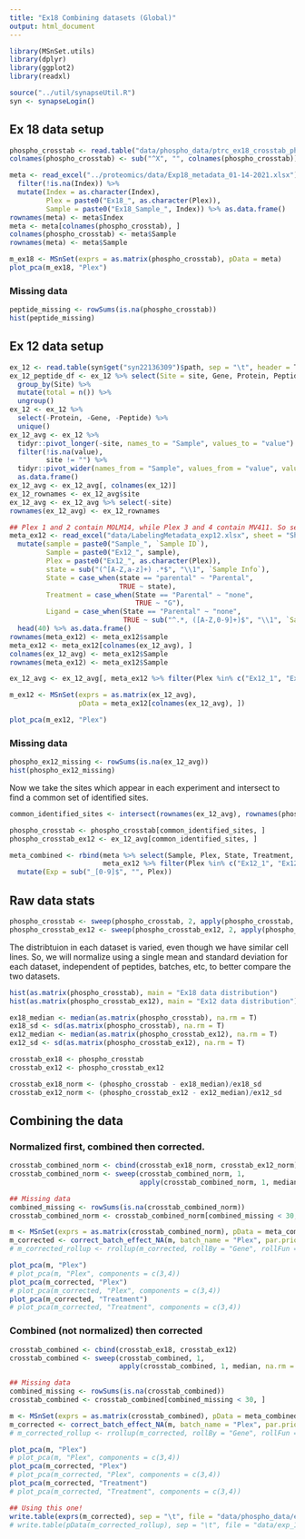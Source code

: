 ```yaml
---
title: "Ex18 Combining datasets (Global)"
output: html_document
---
```





```r
library(MSnSet.utils)
library(dplyr)
library(ggplot2)
library(readxl)

source("../util/synapseUtil.R")
syn <- synapseLogin()

```


## Ex 18 data setup


```r
phospho_crosstab <- read.table("data/phospho_data/ptrc_ex18_crosstab_phospho_siteID_original.txt", sep = "\t")
colnames(phospho_crosstab) <- sub("^X", "", colnames(phospho_crosstab))

meta <- read_excel("../proteomics/data/Exp18_metadata_01-14-2021.xlsx") %>%
  filter(!is.na(Index)) %>%
  mutate(Index = as.character(Index),
         Plex = paste0("Ex18_", as.character(Plex)),
         Sample = paste0("Ex18_Sample_", Index)) %>% as.data.frame()
rownames(meta) <- meta$Index
meta <- meta[colnames(phospho_crosstab), ]
colnames(phospho_crosstab) <- meta$Sample
rownames(meta) <- meta$Sample

m_ex18 <- MSnSet(exprs = as.matrix(phospho_crosstab), pData = meta)
plot_pca(m_ex18, "Plex")

```


### Missing data


```r
peptide_missing <- rowSums(is.na(phospho_crosstab))
hist(peptide_missing)

```

## Ex 12 data setup

```r
ex_12 <- read.table(syn$get("syn22136309")$path, sep = "\t", header = T)
ex_12_peptide_df <- ex_12 %>% select(Site = site, Gene, Protein, Peptide) %>% unique() %>%
  group_by(Site) %>%
  mutate(total = n()) %>%
  ungroup()
ex_12 <- ex_12 %>%
  select(-Protein, -Gene, -Peptide) %>%
  unique()
ex_12_avg <- ex_12 %>%
  tidyr::pivot_longer(-site, names_to = "Sample", values_to = "value") %>%
  filter(!is.na(value),
         site != "") %>%
  tidyr::pivot_wider(names_from = "Sample", values_from = "value", values_fn = "mean") %>%
  as.data.frame()
ex_12_avg <- ex_12_avg[, colnames(ex_12)]
ex_12_rownames <- ex_12_avg$site
ex_12_avg <- ex_12_avg %>% select(-site)
rownames(ex_12_avg) <- ex_12_rownames

## Plex 1 and 2 contain MOLM14, while Plex 3 and 4 contain MV411. So select only 1 and 2 here.
meta_ex12 <- read_excel("data/LabelingMetadata_exp12.xlsx", sheet = "Sheet1") %>%
  mutate(sample = paste0("Sample_", `Sample ID`),
         Sample = paste0("Ex12_", sample),
         Plex = paste0("Ex12_", as.character(Plex)),
         state = sub("(^[A-Z,a-z]+) .*$", "\\1", `Sample Info`),
         State = case_when(state == "parental" ~ "Parental",
                           TRUE ~ state),
         Treatment = case_when(State == "Parental" ~ "none",
                               TRUE ~ "G"),
         Ligand = case_when(State == "Parental" ~ "none",
                            TRUE ~ sub("^.*, ([A-Z,0-9]+)$", "\\1", `Sample Info`))) %>%
  head(40) %>% as.data.frame()
rownames(meta_ex12) <- meta_ex12$sample
meta_ex12 <- meta_ex12[colnames(ex_12_avg), ]
colnames(ex_12_avg) <- meta_ex12$Sample
rownames(meta_ex12) <- meta_ex12$Sample

ex_12_avg <- ex_12_avg[, meta_ex12 %>% filter(Plex %in% c("Ex12_1", "Ex12_2")) %>% pull(Sample)]

m_ex12 <- MSnSet(exprs = as.matrix(ex_12_avg), 
                 pData = meta_ex12[colnames(ex_12_avg), ])

plot_pca(m_ex12, "Plex")

```

### Missing data

```r
phospho_ex12_missing <- rowSums(is.na(ex_12_avg))
hist(phospho_ex12_missing)

```




Now we take the sites which appear in each experiment and intersect to find a common
set of identified sites.


```r
common_identified_sites <- intersect(rownames(ex_12_avg), rownames(phospho_crosstab))

phospho_crosstab <- phospho_crosstab[common_identified_sites, ]
phospho_crosstab_ex12 <- ex_12_avg[common_identified_sites, ]

meta_combined <- rbind(meta %>% select(Sample, Plex, State, Treatment, Ligand), 
                       meta_ex12 %>% filter(Plex %in% c("Ex12_1", "Ex12_2")) %>% select(Sample, Plex, State, Treatment, Ligand)) %>%
  mutate(Exp = sub("_[0-9]$", "", Plex))

```


## Raw data stats


```r
phospho_crosstab <- sweep(phospho_crosstab, 2, apply(phospho_crosstab, 2, median, na.rm = T), FUN = '-')
phospho_crosstab_ex12 <- sweep(phospho_crosstab_ex12, 2, apply(phospho_crosstab_ex12, 2, median, na.rm = T), FUN = '-')

```

The distribtuion in each dataset is varied, even though we have similar cell lines.
So, we will normalize using a single mean and standard deviation for each dataset, 
independent of peptides, batches, etc, to better compare the two datasets. 


```r
hist(as.matrix(phospho_crosstab), main = "Ex18 data distribution")
hist(as.matrix(phospho_crosstab_ex12), main = "Ex12 data distribution")

```


```r
ex18_median <- median(as.matrix(phospho_crosstab), na.rm = T)
ex18_sd <- sd(as.matrix(phospho_crosstab), na.rm = T)
ex12_median <- median(as.matrix(phospho_crosstab_ex12), na.rm = T)
ex12_sd <- sd(as.matrix(phospho_crosstab_ex12), na.rm = T)

crosstab_ex18 <- phospho_crosstab
crosstab_ex12 <- phospho_crosstab_ex12

crosstab_ex18_norm <- (phospho_crosstab - ex18_median)/ex18_sd
crosstab_ex12_norm <- (phospho_crosstab_ex12 - ex12_median)/ex12_sd

```


## Combining the data 


### Normalized first, combined then corrected.


```r
crosstab_combined_norm <- cbind(crosstab_ex18_norm, crosstab_ex12_norm)
crosstab_combined_norm <- sweep(crosstab_combined_norm, 1, 
                                apply(crosstab_combined_norm, 1, median, na.rm = T), FUN = '-')

## Missing data 
combined_missing <- rowSums(is.na(crosstab_combined_norm))
crosstab_combined_norm <- crosstab_combined_norm[combined_missing < 30, ]

m <- MSnSet(exprs = as.matrix(crosstab_combined_norm), pData = meta_combined)
m_corrected <- correct_batch_effect_NA(m, batch_name = "Plex", par.prior = TRUE)
# m_corrected_rollup <- rrollup(m_corrected, rollBy = "Gene", rollFun = '-')

plot_pca(m, "Plex")
# plot_pca(m, "Plex", components = c(3,4))
plot_pca(m_corrected, "Plex")
# plot_pca(m_corrected, "Plex", components = c(3,4))
plot_pca(m_corrected, "Treatment")
# plot_pca(m_corrected, "Treatment", components = c(3,4))


```


### Combined (not normalized) then corrected


```r
crosstab_combined <- cbind(crosstab_ex18, crosstab_ex12)
crosstab_combined <- sweep(crosstab_combined, 1, 
                           apply(crosstab_combined, 1, median, na.rm = T), FUN = '-')

## Missing data 
combined_missing <- rowSums(is.na(crosstab_combined))
crosstab_combined <- crosstab_combined[combined_missing < 30, ]

m <- MSnSet(exprs = as.matrix(crosstab_combined), pData = meta_combined)
m_corrected <- correct_batch_effect_NA(m, batch_name = "Plex", par.prior = TRUE)
# m_corrected_rollup <- rrollup(m_corrected, rollBy = "Gene", rollFun = '-')

plot_pca(m, "Plex")
# plot_pca(m, "Plex", components = c(3,4))
plot_pca(m_corrected, "Plex")
# plot_pca(m_corrected, "Plex", components = c(3,4))
plot_pca(m_corrected, "Treatment")
# plot_pca(m_corrected, "Treatment", components = c(3,4))

## Using this one!
write.table(exprs(m_corrected), sep = "\t", file = "data/phospho_data/exp_12_18_combined_phospho_corrected.txt", quote = F)
# write.table(pData(m_corrected_rollup), sep = "\t", file = "data/exp_12_18_combined_metadata.txt", quote = F)

```

```r


```
